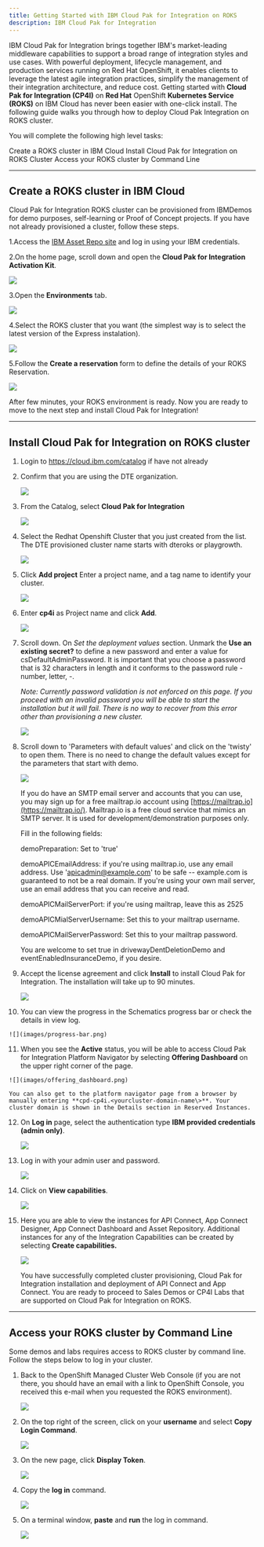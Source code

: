 ```yaml
---
title: Getting Started with IBM Cloud Pak for Integration on ROKS
description: IBM Cloud Pak for Integration
---
```

IBM Cloud Pak for Integration brings together IBM's market-leading
middleware capabilities to support a broad range of integration styles
and use cases. With powerful deployment, lifecycle management, and
production services running on Red Hat OpenShift, it enables clients to
leverage the latest agile integration practices, simplify the management
of their integration architecture, and reduce cost. Getting started with
**Cloud Pak for Integration (CP4I)** on **Red Hat** OpenShift
**Kubernetes Service (ROKS)** on IBM Cloud has never been easier with
one-click install. The following guide walks you through how to deploy
Cloud Pak Integration on ROKS cluster.

You will complete the following high level tasks:

<AnchorLinks>
  <AnchorLink>Create a ROKS cluster in IBM Cloud</AnchorLink>
  <AnchorLink>Install Cloud Pak for Integration on ROKS Cluster</AnchorLink>
  <AnchorLink>Access your ROKS cluster by Command Line</AnchorLink>
</AnchorLinks>

***

## Create a ROKS cluster in IBM Cloud


Cloud Pak for Integration ROKS cluster can be provisioned from IBMDemos for demo purposes, self-learning or Proof of Concept projects. If you have not already provisioned a cluster, follow these steps.

1.Access the [IBM Asset Repo site](https://assetrepo.ibm.com/) and log in using your IBM credentials.

2.On the home page, scroll down and open the **Cloud Pak for Integration Activation Kit**.

  ![](images/cp4i-ak.png)

3.Open the **Environments** tab.

  ![](images/environments.png)

4.Select the ROKS cluster that you want (the simplest way is to select the latest version of the Express instalation).

  ![](images/express.png)

5.Follow the **Create a reservation** form to define the details of your ROKS Reservation.

  ![](images/reservation-form.png)

  After few minutes, your ROKS environment is ready. Now you are ready to move to the next step and install Cloud Pak for Integration!

***

## Install Cloud Pak for Integration on ROKS cluster


1.  Login to <https://cloud.ibm.com/catalog> if have not already

2.  Confirm that you are using the DTE organization.

    ![](images/dte_org.png)

3.  From the Catalog, select **Cloud Pak for Integration**

    ![](images/cp4i_catalog.png)

4.  Select the Redhat Openshift Cluster that you just created from the list. The DTE provisioned cluster name starts with dteroks or playgrowth.

    ![](images/roks-cluster.png)

5.  Click **Add project** Enter a project name, and a tag name to identify your cluster.

    ![](images/add-project.png)

6.  Enter **cp4i** as Project name and click **Add**.

    ![](images/cp4i-project.png)

7.  Scroll down. On *Set the deployment values* section. Unmark the **Use an existing secret?** to define a new password and enter a value for csDefaultAdminPassword. It is important that you choose a password that is 32 characters in length and it conforms to the password rule - number, letter, -.

     *Note: Currently password validation is not enforced on this page. If you proceed with an invalid password you will be able to start the installation but it will fail. There is no way to recover from this error other than provisioning a new cluster.*

     ![](images/password.png)

8.  Scroll down to 'Parameters with default values' and click on the 'twisty' to open them. There is no need to change the default values except for the parameters that start with demo.

    ![](images/cp4i-install-param.png)

    If you do have an SMTP email server and accounts that you can use, you may sign up for a free mailtrap.io account using [https://mailtrap.io](https://mailtrap.io/). Mailtrap.io is a free cloud service that mimics an SMTP server. It is used for development/demonstration purposes only.

    Fill in the following fields:

    demoPreparation: Set to 'true'

    demoAPICEmailAddress: if you're using mailtrap.io, use any email address. Use 'apicadmin@example.com' to be safe -- example.com is guaranteed to not be a real domain. If you're using your own mail server, use an email address that you can receive and read.

    demoAPICMailServerPort: if you're using mailtrap, leave this as 2525

    demoAPICMialServerUsername: Set this to your mailtrap username.

    demoAPICMailServerPassword: Set this to your mailtrap password.

    You are welcome to set true in drivewayDentDeletionDemo and eventEnabledInsuranceDemo, if you desire.

9.  Accept the license agreement and click **Install** to install Cloud
    Pak for Integration. The installation will take up to 90 minutes.

    ![](images/license.png)

10.  You can view the progress in the Schematics progress bar or check the details in view log.

    ![](images/progress-bar.png)

11.  When you see the **Active** status, you will be able to access Cloud Pak for Integration Platform Navigator by selecting **Offering Dashboard** on the upper right corner of the page.

    ![](images/offering_dashboard.png)

    You can also get to the platform navigator page from a browser by manually entering **cpd-cp4i.<yourcluster-domain-name\>**. Your cluster domain is shown in the Details section in Reserved Instances.

12. On **Log in** page, select the authentication type **IBM provided credentials (admin only)**.

    ![](images/authentication-types.png)

13. Log in with your admin user and password.

    ![](images/login.png)

14. Click on **View capabilities**.

    ![](images/capabilities.png)

15. Here you are able to view the instances for API Connect, App Connect Designer, App Connect Dashboard and Asset Repository. Additional instances for any of the Integration Capabilities can be created by selecting **Create capabilities.**

    ![](images/instances.png)

    You have successfully completed cluster provisioning, Cloud Pak for Integration installation and deployment of API Connect and App Connect. You are ready to proceed to Sales Demos or CP4I Labs that are supported on Cloud Pak for Integration on ROKS.

***

## Access your ROKS cluster by Command Line

Some demos and labs requires access to ROKS cluster by command line. Follow the steps below to log in your cluster.

1.  Back to the OpenShift Managed Cluster Web Console (if you are not there, you should have an email with a link to OpenShift Console, you received this e-mail when you requested the ROKS environment).

    ![](images/roks-console.png)

2.  On the top right of the screen, click on your **username** and select **Copy Login Command**.

    ![](images/copy-login-cmd.png)

3.  On the new page, click **Display Token**.

    ![](images/display-token.png)

4.  Copy the **log in** command.

    ![](images/login-token.png)

5.  On a terminal window, **paste** and **run** the log in command.

    ![](images/cli-login.png)

